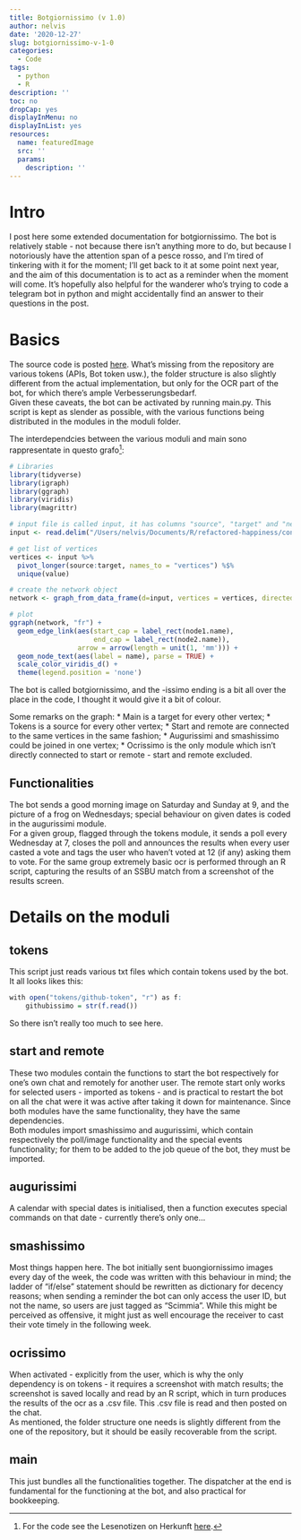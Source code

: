 ```yaml
---
title: Botgiornissimo (v 1.0)
author: nelvis
date: '2020-12-27'
slug: botgiornissimo-v-1-0
categories:
  - Code
tags:
  - python
  - R
description: ''
toc: no
dropCap: yes
displayInMenu: no
displayInList: yes
resources:
  name: featuredImage
  src: ''
  params:
    description: ''
---
```


# Intro

I post here some extended documentation for botgiornissimo. The bot is relatively stable - not because there isn't anything more to do, but because I notoriously have the attention span of a pesce rosso, and I'm tired of tinkering with it for the moment; I'll get back to it at some point next year, and the aim of this documentation is to act as a reminder when the moment will come. It's hopefully also helpful for the wanderer who's trying to code a telegram bot in python and might accidentally find an answer to their questions in the post.

# Basics

The source code is posted [here](https://github.com/naelvis/botgiornissimo). What's missing from the repository are various tokens (APIs, Bot token usw.), the folder structure is also slightly different from the actual implementation, but only for the OCR part of the bot, for which there's ample Verbesserungsbedarf.\
Given these caveats, the bot can be activated by running main.py. This script is kept as slender as possible, with the various functions being distributed in the modules in the moduli folder.

The interdependcies between the various moduli and main sono rappresentate in questo grafo[^1]:

```r
# Libraries
library(tidyverse)
library(igraph)
library(ggraph)
library(viridis)
library(magrittr)

# input file is called input, it has columns "source", "target" and "nelvis". "nelvis" is filled with 0 or 1 depending on whether I walked the corresponding edge.
input <- read.delim("/Users/nelvis/Documents/R/refactored-happiness/content/posts/data/moduli.csv", sep = ";")

# get list of vertices
vertices <- input %>% 
  pivot_longer(source:target, names_to = "vertices") %$% 
  unique(value)

# create the network object
network <- graph_from_data_frame(d=input, vertices = vertices, directed=TRUE) 

# plot
ggraph(network, "fr") + 
  geom_edge_link(aes(start_cap = label_rect(node1.name),
                     end_cap = label_rect(node2.name)), 
                 arrow = arrow(length = unit(1, 'mm'))) + 
  geom_node_text(aes(label = name), parse = TRUE) +
  scale_color_viridis_d() +
  theme(legend.position = 'none')
```

The bot is called botgiornissimo, and the -issimo ending is a bit all over the place in the code, I thought it would give it a bit of colour.

Some remarks on the graph:
* Main is a target for every other vertex;
* Tokens is a source for every other vertex;
* Start and remote are connected to the same vertices in the same fashion;
* Augurissimi and smashissimo could be joined in one vertex;
* Ocrissimo is the only module which isn't directly connected to start or remote - start and remote excluded.

## Functionalities

The bot sends a good morning image on Saturday and Sunday at 9, and the picture of a frog on Wednesdays; special behaviour on given dates is coded in the augurissimi module.\
For a given group, flagged through the tokens module, it sends a poll every Wednesday at 7, closes the poll and announces the results when every user casted a vote and tags the user who haven't voted at 12 (if any) asking them to vote. For the same group extremely basic ocr is performed through an R script, capturing the results of an SSBU match from a screenshot of the results screen.

# Details on the moduli

## tokens

This script just reads various txt files which contain tokens used by the bot. It all looks likes this:

```r
with open("tokens/github-token", "r") as f:
    githubissimo = str(f.read())
```

So there isn't really too much to see here.

## start and remote

These two modules contain the functions to start the bot respectively for one's own chat and remotely for another user. The remote start only works for selected users - imported as tokens - and is practical to restart the bot on all the chat were it was active after taking it down for maintenance. Since both modules have the same functionality, they have the same dependencies.\
Both modules import smashissimo and augurissimi, which contain respectively the poll/image functionality and the special events functionality; for them to be added to the job queue of the bot, they must be imported.

## augurissimi

A calendar with special dates is initialised, then a function executes special commands on that date - currently there's only one...

## smashissimo

Most things happen here. The bot initially sent buongiornissimo images every day of the week, the code was written with this behaviour in mind; the ladder of "if/else" statement should be rewritten as dictionary for decency reasons; when sending a reminder the bot can only access the user ID, but not the name, so users are just tagged as "Scimmia". While this might be perceived as offensive, it might just as well encourage the receiver to cast their vote timely in the following week.

## ocrissimo

When activated - explicitly from the user, which is why the only dependency is on tokens - it requires a screenshot with match results; the screenshot is saved locally and read by an R script, which in turn produces the results of the ocr as a .csv file. This .csv file is read and then posted on the chat.\
As mentioned, the folder structure one needs is slightly different from the one of the repository, but it should be easily recoverable from the script.

## main

This just bundles all the functionalities together. The dispatcher at the end is fundamental for the functioning at the bot, and also practical for bookkeeping.

[^1]: For the code see the Lesenotizen on Herkunft [here](https://naelvis.github.io/refactored-happiness/posts/herkunft-s-stanišić/).

